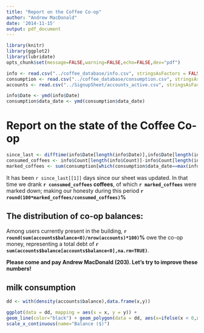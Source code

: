 ```yaml
---
title: "Report on the Coffee Co-op"
author: "Andrew MacDonald"
date: '2014-11-15'
output: pdf_document
---
```


```r
library(knitr)
library(ggplot2)
library(lubridate)
opts_chunk$set(message=FALSE,warning=FALSE,echo=FALSE,dev="pdf")

info <- read.csv("../coffee_database/info.csv", stringsAsFactors = FALSE)
consumption <- read.csv("../coffee_database/consumption.csv", stringsAsFactors = FALSE)
accounts <- read.csv("../SignupSheet/accounts_active.csv", stringsAsFactors = FALSE)

info$Date <- ymd(info$Date)
consumption$data_date <- ymd(consumption$data_date)
```

# Report on the state of the Coffee Co-op
```r
since_last <- difftime(info$Date[length(info$Date)],info$Date[length(info$Date)-1],units="days")
consumed_coffees <- info$Count[length(info$Count)]-info$Count[length(info$Count)-1]
marked_coffees <- sum(consumption[which(consumption$data_date==max(info$Date)),"Coffee"])
```

It has been `r since_last[[1]]` days since our sheet was updated. In that time we drank **`r consumed_coffees` coffees**, of which **`r marked_coffees`** were marked down; making our honesty during this period **`r round(100*marked_coffees/consumed_coffees)`%**

## The distribution of co-op balances:
Among users currently present in the building, **`r round(sum(accounts$balance<0)/nrow(accounts)*100)`%** owe the co-op money, representing a total debt of **`r sum(accounts$balance[accounts$balance<0],na.rm=TRUE)`**.

**Please come and pay Andrew MacDonald (203).  Let's try to improve these numbers!**

## milk consumption


```r
dd <- with(density(accounts$balance),data.frame(x,y))

ggplot(data = dd, mapping = aes(x = x, y = y)) +
geom_line(color="black") + geom_polygon(data = dd, aes(x=ifelse(x < 0,x,0), y=y))+scale_y_continuous(limits = c(0,max(dd$y)), name="Density") +
scale_x_continuous(name="Balance ($)")

```